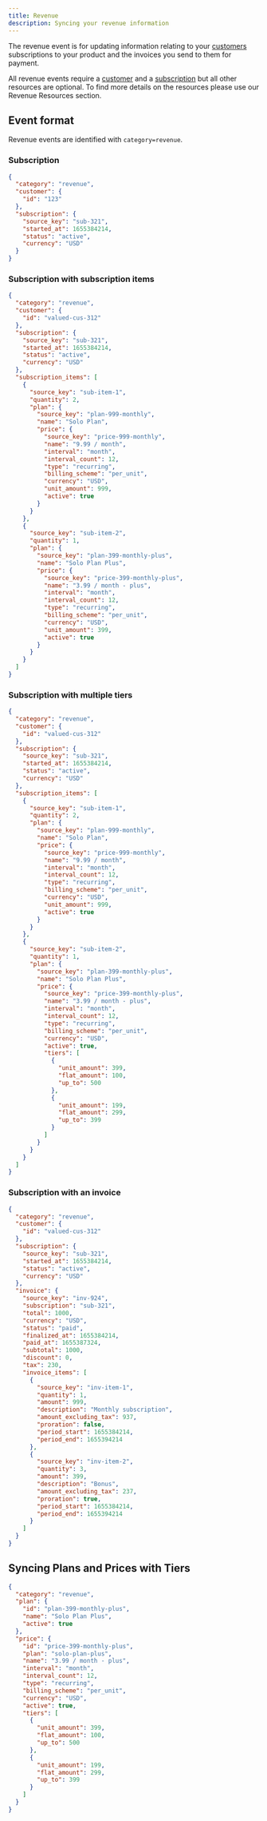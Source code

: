 ```yaml
---
title: Revenue
description: Syncing your revenue information
---
```


The revenue event is for updating information relating to your [customers](/core_resources/customer) subscriptions to your product and the invoices you send to them for payment.

All revenue events require a [customer](/core_resources/customer) and a [subscription](revenue_resources/subscription) but all other resources are optional. To find more details on the resources please use our Revenue Resources section.

## Event format

Revenue events are identified with `category=revenue`.

### Subscription

```json
{
  "category": "revenue",
  "customer": {
    "id": "123"
  },
  "subscription": {
    "source_key": "sub-321",
    "started_at": 1655384214,
    "status": "active",
    "currency": "USD"
  }
}
```

### Subscription with subscription items

```json
{
  "category": "revenue",
  "customer": {
    "id": "valued-cus-312"
  },
  "subscription": {
    "source_key": "sub-321",
    "started_at": 1655384214,
    "status": "active",
    "currency": "USD"
  },
  "subscription_items": [
    {
      "source_key": "sub-item-1",
      "quantity": 2,
      "plan": {
        "source_key": "plan-999-monthly",
        "name": "Solo Plan",
        "price": {
          "source_key": "price-999-monthly",
          "name": "9.99 / month",
          "interval": "month",
          "interval_count": 12,
          "type": "recurring",
          "billing_scheme": "per_unit",
          "currency": "USD",
          "unit_amount": 999,
          "active": true
        }
      }
    },
    {
      "source_key": "sub-item-2",
      "quantity": 1,
      "plan": {
        "source_key": "plan-399-monthly-plus",
        "name": "Solo Plan Plus",
        "price": {
          "source_key": "price-399-monthly-plus",
          "name": "3.99 / month - plus",
          "interval": "month",
          "interval_count": 12,
          "type": "recurring",
          "billing_scheme": "per_unit",
          "currency": "USD",
          "unit_amount": 399,
          "active": true
        }
      }
    }
  ]
}
```

### Subscription with multiple tiers

```json
{
  "category": "revenue",
  "customer": {
    "id": "valued-cus-312"
  },
  "subscription": {
    "source_key": "sub-321",
    "started_at": 1655384214,
    "status": "active",
    "currency": "USD"
  },
  "subscription_items": [
    {
      "source_key": "sub-item-1",
      "quantity": 2,
      "plan": {
        "source_key": "plan-999-monthly",
        "name": "Solo Plan",
        "price": {
          "source_key": "price-999-monthly",
          "name": "9.99 / month",
          "interval": "month",
          "interval_count": 12,
          "type": "recurring",
          "billing_scheme": "per_unit",
          "currency": "USD",
          "unit_amount": 999,
          "active": true
        }
      }
    },
    {
      "source_key": "sub-item-2",
      "quantity": 1,
      "plan": {
        "source_key": "plan-399-monthly-plus",
        "name": "Solo Plan Plus",
        "price": {
          "source_key": "price-399-monthly-plus",
          "name": "3.99 / month - plus",
          "interval": "month",
          "interval_count": 12,
          "type": "recurring",
          "billing_scheme": "per_unit",
          "currency": "USD",
          "active": true,
          "tiers": [
            {
              "unit_amount": 399,
              "flat_amount": 100,
              "up_to": 500
            },
            {
              "unit_amount": 199,
              "flat_amount": 299,
              "up_to": 399
            }
          ]
        }
      }
    }
  ]
}
```

### Subscription with an invoice

```json
{
  "category": "revenue",
  "customer": {
    "id": "valued-cus-312"
  },
  "subscription": {
    "source_key": "sub-321",
    "started_at": 1655384214,
    "status": "active",
    "currency": "USD"
  },
  "invoice": {
    "source_key": "inv-924",
    "subscription": "sub-321",
    "total": 1000,
    "currency": "USD",
    "status": "paid",
    "finalized_at": 1655384214,
    "paid_at": 1655387324,
    "subtotal": 1000,
    "discount": 0,
    "tax": 230,
    "invoice_items": [
      {
        "source_key": "inv-item-1",
        "quantity": 1,
        "amount": 999,
        "description": "Monthly subscription",
        "amount_excluding_tax": 937,
        "proration": false,
        "period_start": 1655384214,
        "period_end": 1655394214
      },
      {
        "source_key": "inv-item-2",
        "quantity": 3,
        "amount": 399,
        "description": "Bonus",
        "amount_excluding_tax": 237,
        "proration": true,
        "period_start": 1655384214,
        "period_end": 1655394214
      }
    ]
  }
}
```

## Syncing Plans and Prices with Tiers

```json
{
  "category": "revenue",
  "plan": {
    "id": "plan-399-monthly-plus",
    "name": "Solo Plan Plus",
    "active": true
  },
  "price": {
    "id": "price-399-monthly-plus",
    "plan": "solo-plan-plus",
    "name": "3.99 / month - plus",
    "interval": "month",
    "interval_count": 12,
    "type": "recurring",
    "billing_scheme": "per_unit",
    "currency": "USD",
    "active": true,
    "tiers": [
      {
        "unit_amount": 399,
        "flat_amount": 100,
        "up_to": 500
      },
      {
        "unit_amount": 199,
        "flat_amount": 299,
        "up_to": 399
      }
    ]
  }
}
```
